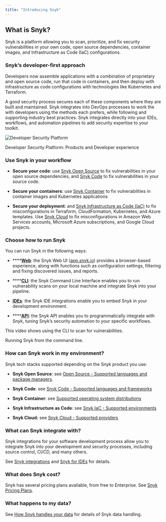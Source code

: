 ```yaml
---
title: "Introducing Snyk"
---
```


## What is Snyk?

Snyk is a platform allowing you to scan, prioritize, and fix security vulnerabilities in your own code, open source dependencies, container images, and Infrastructure as Code (IaC) configurations.

### Snyk’s developer-first approach

Developers now assemble applications with a combination of proprietary and open source code, run that code in containers, and then deploy with infrastructure as code configurations with technologies like Kubernetes and Terraform.

A good security process secures each of these components where they are built and maintained. Snyk integrates into DevOps processes to work the with developers using the methods each prefers, while following and supporting industry best practices. Snyk integrates directly into your IDEs, workflows, and automation pipelines to add security expertise to your toolkit.

![Developer Security Platform](/images/getting-started/image%20(70).png)

Developer Security Platform: Products and Developer experience

### Use Snyk in your workflow

* **Secure your code**: use [Snyk Open Source](/scan-application-code/snyk-open-source) to fix vulnerabilities in your open source dependencies, and [Snyk Code](/scan-application-code/snyk-code) to fix vulnerabilities in your source code.

* **Secure your containers**: use [Snyk Container](/scan-containers) to fix vulnerabilities in container images and Kubernetes applications

* **Secure your deployment**: and [Snyk Infrastructure as Code (IaC)](/scan-cloud-deployment/snyk-infrastructure-as-code) to fix misconfigurations in Terraform, CloudFormation, Kubernetes, and Azure templates. Use [Snyk Cloud](/scan-cloud-deployment/snyk-cloud) to fix misconfigurations in Amazon Web Services accounts, Microsoft Azure subscriptions, and Google Cloud projects.

### Choose how to run Snyk

You can run Snyk in the following ways:

* ****[**Web**](/getting-started/getting-started-with-the-snyk-web-ui): the Snyk Web UI ([app.snyk.io](https://app.snyk.io)) provides a browser-based experience, along with functions such as configuration settings, filtering and fixing discovered issues, and reports.

* ****[**CLI**](/snyk-cli): the Snyk Command Line Interface enables you to run vulnerability scans on your local machine and integrate Snyk into your pipeline.

* [**IDEs**](/integrations/ide-tools): the Snyk IDE integrations enable you to embed Snyk in your development environment.

* ****[**API**](/snyk-api-info): the Snyk API enables you to programmatically integrate with Snyk, tuning Snyk’s security automation to your specific workflows.

This video shows using the CLI to scan for vulnerabilities.

Running Snyk from the command line.

### How can Snyk work in my environment?

Snyk tech stacks supported depending on the Snyk product you use:

* **Snyk Open Source**: see [Open Source - Supported languages and package managers](/scan-application-code/snyk-open-source/snyk-open-source-supported-languages-and-package-managers).

* **Snyk Code**: see [Snyk Code - Supported languages and frameworks](/scan-application-code/snyk-code/snyk-code-language-and-framework-support)

* **Snyk Container**: see [Supported operating system distributions](/scan-containers/supported-operating-system-distributions)

* **Snyk Infrastructure as Code**: see [Snyk IaC - Supported environments](/scan-cloud-deployment/snyk-infrastructure-as-code/snyk-iac-supported-environments)

* **Snyk Cloud:** see [Snyk Cloud - Supported providers](/scan-cloud-deployment/snyk-cloud/snyk-cloud-supported-providers)

### What can Snyk integrate with?

Snyk integrations for your software development process allow you to integrate Snyk into your development and security processes, including source control, CI/CD, and many others.

See [Snyk integrations](/integrations) and [Snyk for IDEs](/integrations/ide-tools) for details.

### What does Snyk cost?

Snyk has several pricing plans available, from free to Enterprise. See [Snyk Pricing Plans](/more-info/plans).

### What happens to my data?

See [How Snyk handles your data](/more-info/how-snyk-handles-your-data) for details of Snyk data handling.